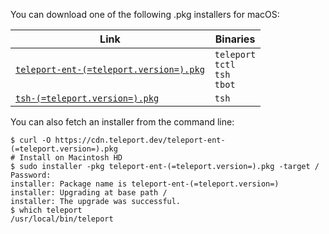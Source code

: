  You can download one of the following .pkg installers for macOS:

  | Link                                                                                                      | Binaries                                   |
  |-----------------------------------------------------------------------------------------------------------|--------------------------------------------|
  | [`teleport-ent-(=teleport.version=).pkg`](https://cdn.teleport.dev/teleport-ent-(=teleport.version=).pkg) | `teleport`<br/>`tctl`<br/>`tsh`<br/>`tbot` |
  | [`tsh-(=teleport.version=).pkg`](https://cdn.teleport.dev/tsh-(=teleport.version=).pkg)                   | `tsh`                                      |

  You can also fetch an installer from the command line:

  ```code
  $ curl -O https://cdn.teleport.dev/teleport-ent-(=teleport.version=).pkg
  # Install on Macintosh HD
  $ sudo installer -pkg teleport-ent-(=teleport.version=).pkg -target / 
  Password:
  installer: Package name is teleport-ent-(=teleport.version=)
  installer: Upgrading at base path /
  installer: The upgrade was successful.
  $ which teleport
  /usr/local/bin/teleport
  ```
